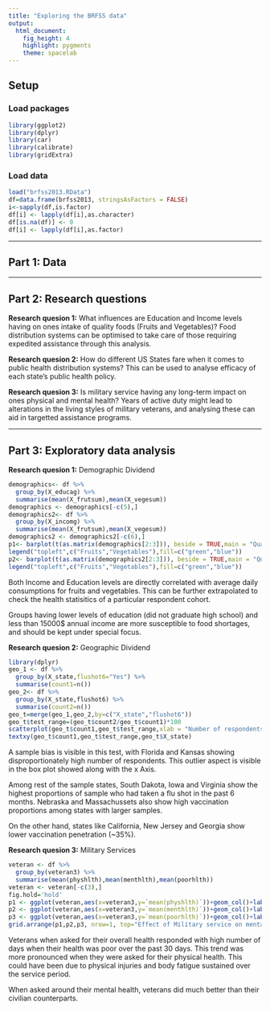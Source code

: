 ---
title: "Exploring the BRFSS data"
output: 
  html_document: 
    fig_height: 4
    highlight: pygments
    theme: spacelab
---

## Setup

### Load packages

```{r load-packages, message = FALSE}
library(ggplot2)
library(dplyr)
library(car)
library(calibrate)
library(gridExtra)
```

### Load data

```{r load-data}
load("brfss2013.RData")
df=data.frame(brfss2013, stringsAsFactors = FALSE)
i<-sapply(df,is.factor)
df[i] <- lapply(df[i],as.character)
df[is.na(df)] <- 0
df[i] <- lapply(df[i],as.factor)

```



* * *

## Part 1: Data


* * *

## Part 2: Research questions

**Research quesion 1:**
What influences are Education and Income levels having on ones intake of quality foods (Fruits and Vegetables)? 
Food distribution systems can be optimised to take care of those requiring expedited assistance through this analysis.

**Research quesion 2:**
How do different US States fare when it comes to public health distribution systems?
This can be used to analyse efficacy of each state's public health policy.

**Research quesion 3:**
Is military service having any long-term impact on ones physical and mental health?
Years of active duty might lead to alterations in the living styles of military veterans, and analysing these can aid in targetted assistance programs.

* * *

## Part 3: Exploratory data analysis


**Research quesion 1:**
Demographic Dividend



```{r}
demographics<- df %>%
  group_by(X_educag) %>%
  summarise(mean(X_frutsum),mean(X_vegesum))
demographics <- demographics[-c(5),]
demographics2<- df %>%
  group_by(X_incomg) %>%
  summarise(mean(X_frutsum),mean(X_vegesum))
demographics2 <- demographics2[-c(6),]
p1<- barplot(t(as.matrix(demographics[2:3])), beside = TRUE,main = "Quality of Food consumption",xlab = "Education Status",ylab = "Food items consumed daily", names.arg = as.matrix(demographics$X_educag),las=1,cex.names = 0.53,col=c("green","blue"))
legend("topleft",c("Fruits","Vegetables"),fill=c("green","blue"))
p2<- barplot(t(as.matrix(demographics2[2:3])), beside = TRUE,main = "Quality of Food consumption",xlab = "Income Status",ylab = "Food items consumed per day", names.arg = as.matrix(demographics2$X_incomg),las=1,cex.names = 0.53,col=c("green","blue"))
legend("topleft",c("Fruits","Vegetables"),fill=c("green","blue"))
```

Both Income and Education levels are directly correlated with average daily consumptions for fruits and vegetables. This can be further extrapolated to check the health statisitics of a particular respondent cohort.

Groups having lower levels of education (did not graduate high school) and less than 15000$ annual income are more susceptible to food shortages, and should be kept under special focus.


**Research quesion 2:**
Geographic Dividend

```{r message=FALSE, paged.print=FALSE}
library(dplyr)
geo_1 <- df %>%
  group_by(X_state,flushot6="Yes") %>%
  summarise(count1=n())
geo_2<- df %>%
  group_by(X_state,flushot6) %>%
  summarise(count2=n())
geo_t=merge(geo_1,geo_2,by=c("X_state","flushot6"))
geo_t$test_range=(geo_t$count2/geo_t$count1)*100
scatterplot(geo_t$count1,geo_t$test_range,xlab = "Number of respondents",ylab = "Proportions of people who got flu shots (%)", main="Statewise Flu shots" , smooth = FALSE, frame = FALSE, grid = FALSE)
textxy(geo_t$count1,geo_t$test_range,geo_t$X_state)

```

A sample bias is visible in this test, with Florida and Kansas showing disproportionately high number of respondents. This outlier aspect is visible in the box plot showed along with the x Axis.

Among rest of the sample states, South Dakota, Iowa and Virginia show the highest proportions of sample who had taken a flu shot in the past 6 months. Nebraska and Massachussets also show high vaccination proportions among states with larger samples.

On the other hand, states like California, New Jersey and Georgia show lower vaccination penetration (~35%).


**Research quesion 3:**
Military Services
```{r}
veteran <- df %>%
  group_by(veteran3) %>%
  summarise(mean(physhlth),mean(menthlth),mean(poorhlth))
veteran <- veteran[-c(3),]
fig.hold='hold'
p1 <- ggplot(veteran,aes(x=veteran3,y=`mean(physhlth)`))+geom_col()+labs(x="", y="Number of days with poor physical health")
p2 <- ggplot(veteran,aes(x=veteran3,y=`mean(menthlth)`))+geom_col()+labs(x="", y="Number of days with poor mental health")
p3 <- ggplot(veteran,aes(x=veteran3,y=`mean(poorhlth)`))+geom_col()+labs(x="", y="Number of days with poor health")
grid.arrange(p1,p2,p3, nrow=1, top="Effect of Military service on mental and physical health", bottom="Are you a veteran?")

```

Veterans when asked for their overall health responded with high number of days when their health was poor over the past 30 days. This trend was more pronounced when they were asked for their physical health. This could have been due to physical injuries and body fatigue sustained over the service period.

When asked around their mental health, veterans did much better than their civilian counterparts.